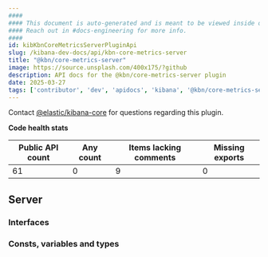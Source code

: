 ```yaml
---
####
#### This document is auto-generated and is meant to be viewed inside our experimental, new docs system.
#### Reach out in #docs-engineering for more info.
####
id: kibKbnCoreMetricsServerPluginApi
slug: /kibana-dev-docs/api/kbn-core-metrics-server
title: "@kbn/core-metrics-server"
image: https://source.unsplash.com/400x175/?github
description: API docs for the @kbn/core-metrics-server plugin
date: 2025-03-27
tags: ['contributor', 'dev', 'apidocs', 'kibana', '@kbn/core-metrics-server']
---
```




Contact [@elastic/kibana-core](https://github.com/orgs/elastic/teams/kibana-core) for questions regarding this plugin.

**Code health stats**

| Public API count  | Any count | Items lacking comments | Missing exports |
|-------------------|-----------|------------------------|-----------------|
| 61 | 0 | 9 | 0 |

## Server

### Interfaces
<DocDefinitionList data={kbnCoreMetricsServerObj.server.interfaces}/>

### Consts, variables and types
<DocDefinitionList data={kbnCoreMetricsServerObj.server.misc}/>

